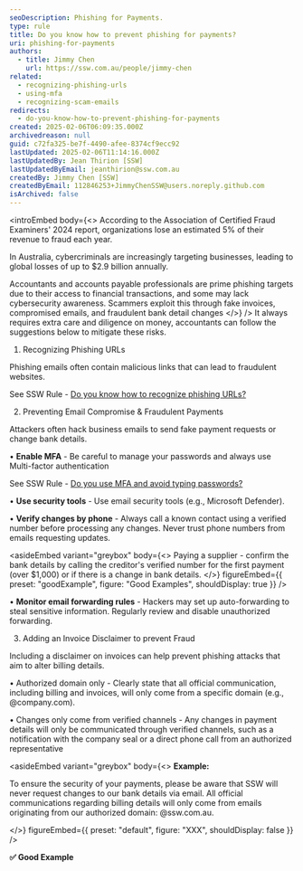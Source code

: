 ```yaml
---
seoDescription: Phishing for Payments.
type: rule
title: Do you know how to prevent phishing for payments?
uri: phishing-for-payments
authors:
  - title: Jimmy Chen
    url: https://ssw.com.au/people/jimmy-chen
related:
  - recognizing-phishing-urls
  - using-mfa
  - recognizing-scam-emails
redirects:
  - do-you-know-how-to-prevent-phishing-for-payments
created: 2025-02-06T06:09:35.000Z
archivedreason: null
guid: c72fa325-be7f-4490-afee-8374cf9ecc92
lastUpdated: 2025-02-06T11:14:16.000Z
lastUpdatedBy: Jean Thirion [SSW]
lastUpdatedByEmail: jeanthirion@ssw.com.au
createdBy: Jimmy Chen [SSW]
createdByEmail: 112846253+JimmyChenSSW@users.noreply.github.com
isArchived: false
---
```


<introEmbed
  body={<>
According to the Association of Certified Fraud Examiners' 2024 report, organizations lose an estimated 5% of their revenue to fraud each year.

In Australia, cybercriminals are increasingly targeting businesses, leading to global losses of up to $2.9 billion annually.

Accountants and accounts payable professionals are prime phishing targets due to their access to financial transactions, and some may lack cybersecurity awareness.
Scammers exploit this through fake invoices, compromised emails, and fraudulent bank detail changes
  </>}
/>
It always requires extra care and diligence on money, accountants can follow the suggestions below to mitigate these risks.

1. Recognizing Phishing URLs

Phishing emails often contain malicious links that can lead to fraudulent websites.

See SSW Rule - [Do you know how to recognize phishing URLs?](https://www.ssw.com.au/rules/recognizing-phishing-urls)

2. Preventing Email Compromise & Fraudulent Payments

Attackers often hack business emails to send fake payment requests or change bank details.

• **Enable MFA** - Be careful to manage your passwords and always use Multi-factor authentication

See SSW Rule - [Do you use MFA and avoid typing passwords?](https://www.ssw.com.au/rules/using-mfa/)

• **Use security tools** - Use email security tools (e.g., Microsoft Defender).

• **Verify changes by phone** - Always call a known contact using a verified number before processing any changes. Never trust phone numbers from emails requesting updates.


<asideEmbed
  variant="greybox"
  body={<>
    Paying a supplier - confirm the bank details by calling the creditor's verified number for the first payment (over $1,000) or if there is a change in bank details.
  </>}
  figureEmbed={{
    preset: "goodExample",
    figure: "Good Examples",
    shouldDisplay: true
  }}
/>


• **Monitor email forwarding rules** - Hackers may set up auto-forwarding to steal sensitive information. Regularly review and disable unauthorized forwarding.

3. Adding an Invoice Disclaimer to prevent Fraud

Including a disclaimer on invoices can help prevent phishing attacks that aim to alter billing details.

• Authorized domain only - Clearly state that all official communication, including billing and invoices, will only come from a specific domain (e.g., @company.com).

• Changes only come from verified channels - Any changes in payment details will only be communicated through verified channels, such as a notification with the company seal or a direct phone call from an authorized representative


<asideEmbed
  variant="greybox"
  body={<>
    **Example:**

To ensure the security of your payments, please be aware that SSW will never request changes to our bank details via email. All official communications regarding billing details will only come from emails originating from our authorized domain: @ssw.com.au.

  </>}
  figureEmbed={{
    preset: "default",
    figure: "XXX",
    shouldDisplay: false
  }}
/>


**✅ Good Example**
